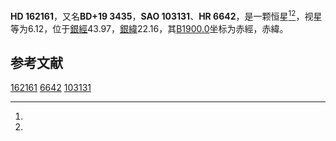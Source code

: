 {{Starbox begin
| name = HD 162161
}}
{{Starbox observe
| epoch = [[J2000.0|J2000.0]]
| constell = {{星座名待查}}<ref name=SIMBAD>{{cite web
 | url=http://simbad.u-strasbg.fr/simbad/sim-id?Ident=HR+6642
 | title =Pulsating variable Star
 | publisher=Centre de Données astronomiques de Strasbourg
 | work=SIMBAD
 | accessdate=2012-07-13}}</ref><ref name=DATA>{{cite web
 | url=http://vizier.u-strasbg.fr/viz-bin/VizieR-5?-out.add=.&-source=5050&-corr=PK=HR&-out.max=9999&HR=6642
 | title=VizieR Detailed Page
 | accessdate=2012-07-13
 | archive-date=2016-03-04
 | archive-url=https://web.archive.org/web/20160304232901/http://vizier.u-strasbg.fr/viz-bin/VizieR-5?-out.add=.&-source=5050&-corr=PK=HR&-out.max=9999&HR=6642
 | dead-url=no
 }}</ref>
| 星官 = 
| ra = {{RA|17|48|47.9}}<ref name=SIMBAD /><ref name=DATA />
| dec = {{DEC|+19|15|19}}<ref name=SIMBAD /><ref name=DATA />
| appmag_v = 6.12<ref name=SIMBAD /><ref name=DATA />
}}
{{Starbox character
| class = A1V<ref name=SIMBAD /><ref name=DATA />
| b-v = 0.02<ref name=SIMBAD /><ref name=DATA />
| u-b = -0.09<ref name=SIMBAD /><ref name=DATA />
| r-i = <ref name=SIMBAD /><ref name=DATA />
| variable = 
}}
{{Starbox astrometry
| radial_v = -0.09
| prop_mo_ra = -25
| parallax = 
| p_error = 
}}
{{Starbox catalog
| names =BD+19 3435，[[SAO星表|SAO]] 103131，[[HD星表|HD]] 162161，[[HR星表|HR]] 6642}}
{{Starbox reference |Simbad=HR+6642}}
{{Starbox end}}

'''HD 162161'''，又名'''BD+19 3435'''，'''SAO 103131'''、'''HR 6642'''，是一颗恒星<ref name=SIMBAD /><ref name=DATA />，视星等为6.12，位于[[銀道座標系|銀經]]43.97，[[銀道座標系|銀緯]]22.16，其[[B1900.0|B1900.0]]坐标为赤經{{RA|17|44|27.2}}，赤緯{{DEC|+19|22.16|14}}。

== 参考文献 ==
{{reflist}}

{{star-stub}}

[[Category:HD和HDE天體|162161]]
[[Category:HR天體|6642]]
[[Category:SAO天體|103131]]